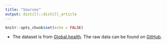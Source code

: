 ```yaml
---
title: "Sources"
output: distill::distill_article
---
```


```r
knitr::opts_chunk$set(echo = FALSE)
```
* The dataset is from [Global.health](https://global.health/). The raw data can be found on [GitHub](https://github.com/globaldothealth/monkeypox/blob/main/latest.csv).
